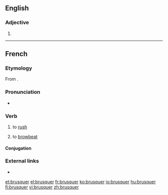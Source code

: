 ==English==

===Adjective===
{{head|en|adjective comparative form}}

# {{en-comparative of|brusque}}

----

==French==

===Etymology===
From {{suffix|brusque|er|lang=fr}}.

===Pronunciation===
* {{IPA|[bʁyske]|lang=fr}}

===Verb===
{{fr-verb}}

# {{label|fr|transitive}} to [[rush]] {{qualifier|an operation}}
# {{label|fr|transitive}} to [[browbeat]]

====Conjugation====
{{fr-conj-er|brusqu|avoir}}

===External links===
* {{R:TLFi}}

[[et:brusquer]]
[[el:brusquer]]
[[fr:brusquer]]
[[ko:brusquer]]
[[io:brusquer]]
[[hu:brusquer]]
[[fi:brusquer]]
[[vi:brusquer]]
[[zh:brusquer]]